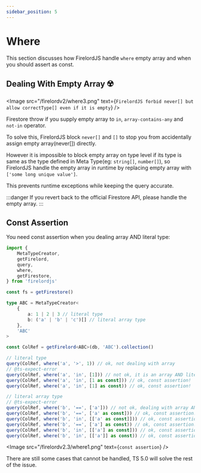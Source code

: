 ```yaml
---
sidebar_position: 5
---
```


# Where

This section discusses how FirelordJS handle `where` empty array and when you should assert as const.


## Dealing With Empty Array ☢️

<Image
	src="/firelordv2/where3.png"
	text={`FirelordJS forbid never[] but allow correctType[] even if it is empty`}
/>

Firestore throw if you supply empty array to `in`, `array-contains-any` and `not-in` operator.

To solve this, FirelordJS block `never[]` and `[]` to stop you from accidentally assign empty array(never[]) directly.

However it is impossible to block empty array on type level if its type is same as the type defined in Meta Type(eg: `string[]`, `number[]`), so FirelordJS handle the empty array in runtime by replacing empty array with `['some long unique value']`.

This prevents runtime exceptions while keeping the query accurate.

:::danger
If you revert back to the official Firestore API, please handle the empty array.
:::

## Const Assertion

You need const assertion when you dealing array AND literal type:

```ts
import {
	MetaTypeCreator,
	getFirelord,
	query,
	where,
	getFirestore,
} from 'firelordjs'

const fs = getFirestore()

type ABC = MetaTypeCreator<
	{
		a: 1 | 2 | 3 // literal type
		b: ('a' | 'b' | 'c')[] // literal array type
	},
	'ABC'
>

const ColRef = getFirelord<ABC>(db, 'ABC').collection()

// literal type
query(ColRef, where('a', '>', 1)) // ok, not dealing with array
// @ts-expect-error
query(ColRef, where('a', 'in', [1])) // not ok, it is an array AND literal type, need const assertion!
query(ColRef, where('a', 'in', [1 as const])) // ok, const assertion!
query(ColRef, where('a', 'in', [1] as const)) // ok, const assertion!

// literal array type
// @ts-expect-error
query(ColRef, where('b', '==', ['a'])) // not ok, dealing with array AND literal type, need const assertion!
query(ColRef, where('b', '==', ['a' as const])) // ok, const assertion!
query(ColRef, where('b', 'in', [['a' as const]])) // ok, const assertion!
query(ColRef, where('b', '==', ['a'] as const)) // ok, const assertion!
query(ColRef, where('b', 'in', [['a'] as const])) // ok, const assertion!
query(ColRef, where('b', 'in', [['a']] as const)) // ok, const assertion!
```

<Image src="/firelordv2.3/where1.png" text={`const assertion`} />

There are still some cases that cannot be handled, TS 5.0 will solve the rest of the issue.
